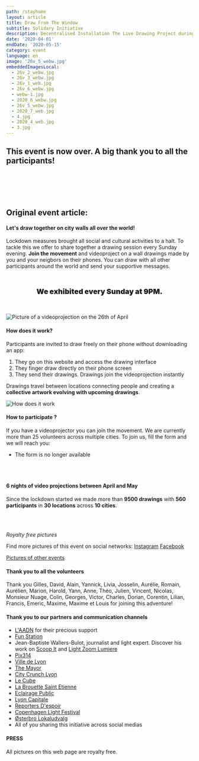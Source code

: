 ```yaml
---
path: /stayhome
layout: article
title: Draw From The Window
subtitle: Solidary Initiative
description: Decentralised Installation The Live Drawing Project during the 2020 lockdown
date: '2020-04-01'
endDate: '2020-05-15'
category: event
language: en
image: '26v_5_webw.jpg'
embeddedImagesLocal:
  - 26v_2_webw.jpg
  - 26v_3_webw.jpg
  - 26v_1_web.jpg
  - 26v_6_webw.jpg
  - webw-1.jpg
  - 2020_6_webw.jpg
  - 26v_5_webw.jpg
  - 2020_7_web.jpg
  - 4.jpg
  - 2020_4_web.jpg
  - 3.jpg
---
```


## This event is now over. A big thank you to all the participants!

<br />
<br />
<br />
<br />

## Original event article:

#### Let's draw together on city walls all over the world!

Lockdown measures brought all social and cultural activities to a halt. To tackle this we offer to share together a drawing session every Sunday evening. **Join the movement** and videoproject on a wall drawings made by you and your neigbors on their phones. You can draw with all other participants around the world and send your supportive messages.

<p style="text-align:center; font-weight:900; font-size:1.2rem; margin-top:3rem; margin-bottom:3rem;">
  We exhibited every Sunday at 9PM.
</p>

![Picture of a videoprojection on the 26th of April](26v_4_webw.jpg)

#### How does it work?

Participants are invited to draw freely on their phone without downloading an app:

1. They go on this website and access the drawing interface
2. They finger draw directly on their phone screen
3. They send their drawings. Drawings join the videoprojection instantly

Drawings travel between locations connecting people and creating a **collective artwork evolving with upcoming drawings**.

![How does it work](web-5.jpg)

#### How to participate ?

If you have a videoprojector you can join the movement. We are currently more than 25 volunteers across multiple cities. To join us, fill the form and we will reach you:

- The form is no longer available

<br />
<br />

#### 6 nights of video projections between April and May

Since the lockdown started we made more than **9500 drawings** with **560 participants** in **30 locations** across **10 cities**.

<br />
<br />

<ImageGrid props={props} />

_Royalty free pictures_

Find more pictures of this event on social networks: [Instagram](https://instagram.com/livedrawingproject) [Facebook](https://facebook.com/TheLiveDrawingProject)

[Pictures of other events](/gallery)

#### Thank you to all the volunteers

Thank you Gilles, David, Alain, Yannick, Livia, Josselin, Aurélie, Romain, Aurélien, Marion, Harold, Yann, Anne, Théo, Julien, Vincent, Nicolas, Monsieur Nuage, Colin, Georges, Victor, Charles, Dorian, Corentin, Lilian, Francis, Emeric, Maxime, Maxime et Louis for joining this adventure!

#### Thank you to our partners and communication channels

- [L'AADN](https://aadn.org/) for their precious support
- [Fun Station](https://funstation.fr/)
- Jean-Baptiste Wallers-Bulot, journalist and light expert. Discover his work on [Scoop It](https://www.scoop.it/topic/lumieres-by-jbbulot) and [Light Zoom Lumiere](https://www.lightzoomlumiere.fr/auteur/jeanbaptiste497/)
- [Pix314](http://pix314.com/)
- [Ville de Lyon](https://www.lyon.fr/actualite/culture/dessineaveclesvoisins-le-live-drawing-participatif)
- [The Mayor](https://www.themayor.eu/en/lyon-citizens-create-giant-paintings-together-in-real-time)
- [City Crunch Lyon](https://lyon.citycrunch.fr/the-live-drawing-project-jouez-a-dessiner-sur-les-murs-avec-vos-voisins/2020/04/19/)
- [Le Cube](https://www.facebook.com/lecube.digitalart/?ref=br_rs)
- [La Brouette Saint Etienne](https://www.facebook.com/la.brouette.de.ouf/)
- [Eclairage Public](http://eclairagepublic.eu/site/confinement-the-live-drawing-project-pour-dessiner-en-lumiere-avec-ses-voisins/)
- [Lyon Capitale](https://www.lyoncapitale.fr/actualite/confinement-participez-a-une-oeuvre-lumineuse-et-dessinee-depuis-chez-vous/)
- [Reporters D'espoir](http://www.reportersdespoirs.org/)
- [Copenhagen Light Festival](https://www.facebook.com/cphlightfest/)
- [Østerbro Lokaludvalg](https://www.facebook.com/oesterbro.lokaludvalg/)
- All of you sharing this initiative across social medias

#### PRESS

All pictures on this web page are royalty free.

